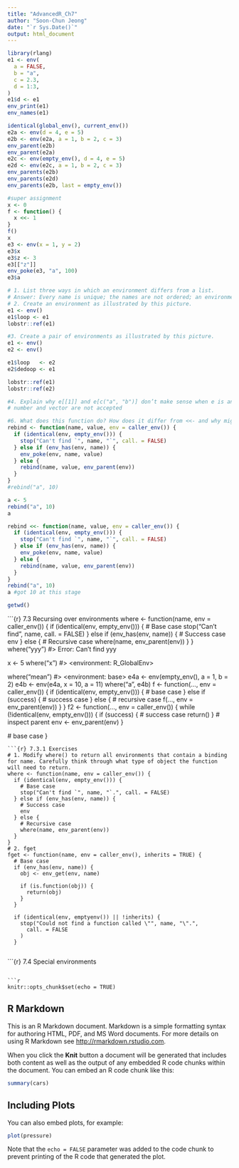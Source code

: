 ```yaml
---
title: "AdvancedR_Ch7"
author: "Soon-Chun Jeong"
date: "`r Sys.Date()`"
output: html_document
---
```

```r
library(rlang)
e1 <- env(
  a = FALSE,
  b = "a",
  c = 2.3,
  d = 1:3,
)
e1$d <- e1
env_print(e1)
env_names(e1)

identical(global_env(), current_env())
e2a <- env(d = 4, e = 5)
e2b <- env(e2a, a = 1, b = 2, c = 3)
env_parent(e2b)
env_parent(e2a)
e2c <- env(empty_env(), d = 4, e = 5)
e2d <- env(e2c, a = 1, b = 2, c = 3)
env_parents(e2b)
env_parents(e2d)
env_parents(e2b, last = empty_env())

#super assignment
x <- 0
f <- function() {
  x <<- 1
}
f()
x
e3 <- env(x = 1, y = 2)
e3$x
e3$z <- 3
e3[["z"]]
env_poke(e3, "a", 100)
e3$a
```
```r
# 1. List three ways in which an environment differs from a list.
# Answer: Every name is unique; the names are not ordered; an environment has a parent
# 2. Create an environment as illustrated by this picture.
e1 <- env()
e1$loop <- e1
lobstr::ref(e1)

#3. Create a pair of environments as illustrated by this picture.
e1 <- env()
e2 <- env()

e1$loop   <- e2
e2$dedoop <- e1

lobstr::ref(e1)
lobstr::ref(e2)

#4. Explain why e[[1]] and e[c("a", "b")] don’t make sense when e is an environment.
# number and vector are not accepted

#6. What does this function do? How does it differ from <<- and why might you prefer it?
rebind <- function(name, value, env = caller_env()) {
  if (identical(env, empty_env())) {
    stop("Can't find `", name, "`", call. = FALSE)
  } else if (env_has(env, name)) {
    env_poke(env, name, value)
  } else {
    rebind(name, value, env_parent(env))
  }
}
#rebind("a", 10)

a <- 5
rebind("a", 10)
a

rebind <<- function(name, value, env = caller_env()) {
  if (identical(env, empty_env())) {
    stop("Can't find `", name, "`", call. = FALSE)
  } else if (env_has(env, name)) {
    env_poke(env, name, value)
  } else {
    rebind(name, value, env_parent(env))
  }
}
rebind("a", 10)
a #got 10 at this stage

getwd()

```

```{r} 7.3 Recursing over environments
where <- function(name, env = caller_env()) {
  if (identical(env, empty_env())) {
    # Base case
    stop("Can't find ", name, call. = FALSE)
  } else if (env_has(env, name)) {
    # Success case
    env
  } else {
    # Recursive case
    where(name, env_parent(env))
  }
}
where("yyy")
#> Error: Can't find yyy

x <- 5
where("x")
#> <environment: R_GlobalEnv>

where("mean")
#> <environment: base>
e4a <- env(empty_env(), a = 1, b = 2)
e4b <- env(e4a, x = 10, a = 11)
where("a", e4b)
f <- function(..., env = caller_env()) {
  if (identical(env, empty_env())) {
    # base case
  } else if (success) {
    # success case
  } else {
    # recursive case
    f(..., env = env_parent(env))
  }
}
f2 <- function(..., env = caller_env()) {
  while (!identical(env, empty_env())) {
    if (success) {
      # success case
      return()
    }
    # inspect parent
    env <- env_parent(env)
  }

  # base case
}
```
```{r} 7.3.1 Exercises
# 1. Modify where() to return all environments that contain a binding for name. Carefully think through what type of object the function will need to return.
where <- function(name, env = caller_env()) {
  if (identical(env, empty_env())) {
    # Base case
    stop("Can't find `", name, "`.", call. = FALSE)
  } else if (env_has(env, name)) {
    # Success case
    env
  } else {
    # Recursive case
    where(name, env_parent(env))
  }
}
# 2. fget
fget <- function(name, env = caller_env(), inherits = TRUE) {
  # Base case
  if (env_has(env, name)) {
    obj <- env_get(env, name)

    if (is.function(obj)) {
      return(obj)
    }
  }

  if (identical(env, emptyenv()) || !inherits) {
    stop("Could not find a function called \"", name, "\".",
      call. = FALSE
    )
  }
  
```
```{r} 7.4 Special environments


```

```r
knitr::opts_chunk$set(echo = TRUE)
```

## R Markdown

This is an R Markdown document. Markdown is a simple formatting syntax for authoring HTML, PDF, and MS Word documents. For more details on using R Markdown see <http://rmarkdown.rstudio.com>.

When you click the **Knit** button a document will be generated that includes both content as well as the output of any embedded R code chunks within the document. You can embed an R code chunk like this:

```r
summary(cars)
```

## Including Plots

You can also embed plots, for example:

```r
plot(pressure)
```

Note that the `echo = FALSE` parameter was added to the code chunk to prevent printing of the R code that generated the plot.
